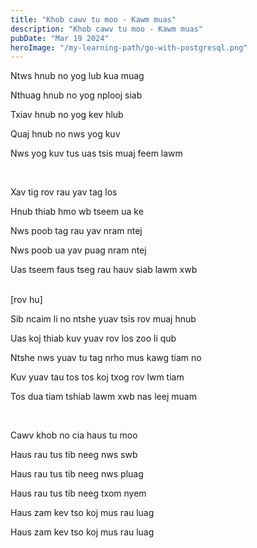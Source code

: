 ```yaml
---
title: "Khob cawv tu moo - Kawm muas"
description: "Khob cawv tu moo - Kawm muas"
pubDate: "Mar 19 2024"
heroImage: "/my-learning-path/go-with-postgresql.png"
---
```



Ntws hnub no yog lub kua muag

Nthuag hnub no yog nplooj siab

Txiav hnub no yog kev hlub

Quaj hnub no nws yog kuv

Nws yog kuv tus uas tsis muaj feem lawm

<br/>

Xav tig rov rau yav tag los

Hnub thiab hmo wb tseem ua ke

Nws poob tag rau yav nram ntej

Nws poob ua yav puag nram ntej

Uas tseem faus tseg rau hauv siab lawm xwb

<br/>
[rov hu]
<br/>

Sib ncaim li no ntshe yuav tsis rov muaj hnub 

Uas koj thiab kuv yuav rov los zoo li qub

Ntshe nws yuav tu tag nrho mus kawg tiam no

Kuv yuav tau tos tos koj txog rov lwm tiam

Tos dua tiam tshiab lawm xwb nas leej muam

<br/>

Cawv khob no cia haus tu moo

Haus rau tus tib neeg nws swb

Haus rau tus tib neeg nws pluag

Haus rau tus tib neeg txom nyem

Haus zam kev tso koj mus rau luag

Haus zam kev tso koj mus rau luag